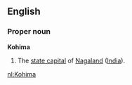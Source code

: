 ==English==
===Proper noun===
'''Kohima'''
#The [[state capital]] of [[Nagaland]] ([[India]]).

[[nl:Kohima]]